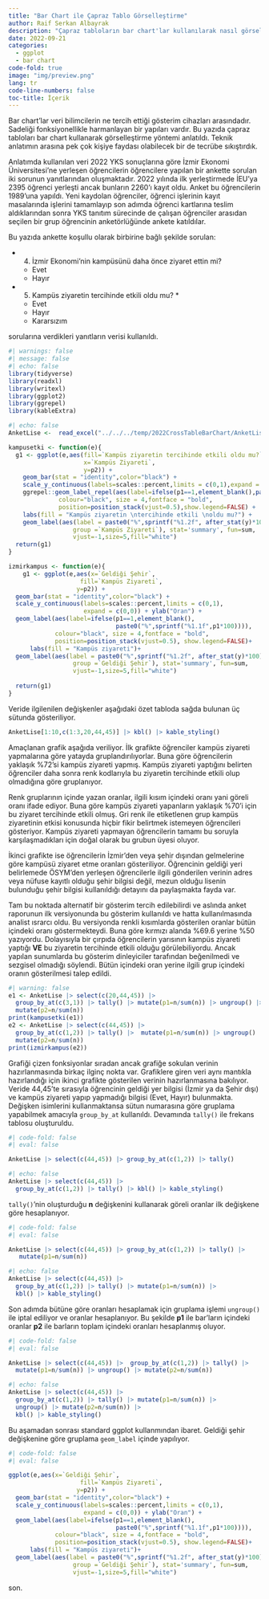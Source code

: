 ```yaml
---
title: "Bar Chart ile Çapraz Tablo Görselleştirme"
author: Raif Serkan Albayrak
description: "Çapraz tabloların bar chart'lar kullanılarak nasıl görselleştirilebileceği üzerine bir yazı."
date: 2022-09-21
categories:
  - ggplot
  - bar chart
code-fold: true
image: "img/preview.png"
lang: tr
code-line-numbers: false
toc-title: İçerik
---
```


Bar chart'lar veri bilimcilerin ne tercih ettiği gösterim cihazları arasındadır. Sadeliği fonksiyonellikle harmanlayan bir yapıları vardır. Bu yazıda çapraz tabloları bar chart kullanarak görselleştirme yöntemi anlatıldı. Teknik anlatımın arasına pek çok kişiye faydası olabilecek bir de tecrübe sıkıştırdık.   

Anlatımda kullanılan veri 2022 YKS sonuçlarına göre İzmir Ekonomi Üniversitesi'ne yerleşen öğrencilerin öğrencilere yapılan bir ankette sorulan iki sorunun yanıtlarından oluşmaktadır. 2022 yılında ilk yerleştirmede İEU'ya 2395 öğrenci yerleşti ancak bunların 2260'ı kayıt oldu. Anket bu öğrencilerin 1989'una yapıldı. Yeni kaydolan öğrenciler, öğrenci işlerinin kayıt masalarında işlerini tamamlayıp son adımda öğrenci kartlarına teslim aldıklarından sonra YKS tanıtım sürecinde de çalışan öğrenciler arasıdan seçilen bir grup öğrencinin anketörlüğünde ankete katıldılar. 

Bu yazıda ankette koşullu olarak birbirine bağlı şekilde sorulan:

* 4. İzmir Ekonomi'nin kampüsünü daha önce ziyaret ettin mi?
  * Evet
  * Hayır
* 5. Kampüs ziyaretin tercihinde etkili oldu mu? *
  * Evet
  * Hayır
  * Kararsızım

sorularına verdikleri yanıtların verisi kullanıldı.


```r
#| warnings: false
#| message: false
#| echo: false
library(tidyverse)
library(readxl)
library(writexl)
library(ggplot2)
library(ggrepel)
library(kableExtra)
```




```r
#| echo: false
AnketLise <-  read_excel("../../../temp/2022CrossTableBarChart/AnketLise.xlsx")
```



```r

kampusetki <- function(e){
  g1 <- ggplot(e,aes(fill=`Kampüs ziyaretin tercihinde etkili oldu mu?`,
                     x=`Kampüs Ziyareti`,
                     y=p2)) + 
    geom_bar(stat = "identity",color="black") +
    scale_y_continuous(labels=scales::percent,limits = c(0,1),expand = c(0,0)) + ylab("Oran") +
    ggrepel::geom_label_repel(aes(label=ifelse(p1==1,element_blank(),paste0("%",sprintf("%1.1f", p1*100)))),
              colour="black", size = 4,fontface = "bold",
              position=position_stack(vjust=0.5),show.legend=FALSE) + 
    labs(fill = "Kampüs ziyaretin \ntercihinde etkili \noldu mu?") +
    geom_label(aes(label = paste0("%",sprintf("%1.2f", after_stat(y)*100)),
                  group =`Kampüs Ziyareti`), stat='summary', fun=sum,
                  vjust=-1,size=5,fill="white")
  return(g1)
}

izmirkampus <- function(e){
    g1 <- ggplot(e,aes(x=`Geldiği Şehir`,
                    fill=`Kampüs Ziyareti`,
                   y=p2)) + 
  geom_bar(stat = "identity",color="black") +
  scale_y_continuous(labels=scales::percent,limits = c(0,1),
                     expand = c(0,0)) + ylab("Oran") +
  geom_label(aes(label=ifelse(p1==1,element_blank(),
                              paste0("%",sprintf("%1.1f",p1*100)))),
             colour="black", size = 4,fontface = "bold",
             position=position_stack(vjust=0.5), show.legend=FALSE)+
      labs(fill = "Kampüs ziyareti")+
  geom_label(aes(label = paste0("%",sprintf("%1.2f", after_stat(y)*100)),
                  group =`Geldiği Şehir`), stat='summary', fun=sum,
                  vjust=-1,size=5,fill="white")
    
  return(g1)
}
```

Veride ilgilenilen değişkenler aşağıdaki özet tabloda sağda bulunan üç sütunda gösteriliyor. 

```r
AnketLise[1:10,c(1:3,20,44,45)] |> kbl() |> kable_styling()
```
Amaçlanan grafik aşağıda veriliyor. İlk grafikte öğrenciler kampüs ziyareti yapmalarına göre yatayda gruplandırılıyorlar. Buna göre öğrencilerin yaklaşık %72'si kampüs ziyareti yapmış. Kampüs ziyareti yaptığını belirten öğrenciler daha sonra renk kodlarıyla bu ziyaretin tercihinde etkili olup olmadığına göre gruplanıyor.

Renk gruplarının içinde yazan oranlar, ilgili kısım içindeki oranı yani göreli oranı ifade ediyor. Buna göre kampüs ziyareti yapanların yaklaşık %70'i için bu ziyaret tercihinde etkili olmuş. Gri renk ile etiketlenen grup kampüs ziyaretinin etkisi konusunda hiçbir fikir belirtmek istemeyen öğrencileri gösteriyor. Kampüs ziyareti yapmayan öğrencilerin tamamı bu soruyla karşılaşmadıkları için doğal olarak bu grubun üyesi oluyor.  

İkinci grafikte ise öğrencilerin İzmir'den veya şehir dışından gelmelerine göre kampüsü ziyaret etme oranları gösteriliyor. Öğrencinin geldiği yeri belirlemede ÖSYM'den yerleşen öğrencilerle ilgili gönderilen verinin adres veya nüfuse kayıtlı olduğu şehir bilgisi değil, mezun olduğu lisenin bulunduğu şehir bilgisi kullanıldığı detayını da paylaşmakta fayda var.

::: {.column-margin}

Tam bu noktada alternatif bir gösterim tercih edilebilirdi ve aslında anket raporunun ilk versiyonunda bu gösterim kullanıldı ve hatta kullanılmasında analist ısrarcı oldu. Bu versiyonda renkli kısımlarda gösterilen oranlar bütün içindeki oranı göstermekteydi. Buna göre kırmızı alanda %69.6 yerine %50 yazıyordu. Dolayısıyla bir çırpıda öğrencilerin yarısının kampüs ziyareti yaptığı **VE** bu ziyaretin tercihinde etkili olduğu görülebiliyordu. Ancak yapılan sunumlarda bu gösterim dinleyiciler tarafından beğenilmedi ve sezgisel olmadığı söylendi. Bütün içindeki oran yerine ilgili grup içindeki oranın gösterilmesi talep edildi.

:::

  


```r
#| warning: false
e1 <- AnketLise |> select(c(20,44,45)) |> 
  group_by_at(c(3,1)) |> tally() |> mutate(p1=n/sum(n)) |> ungroup() |> 
  mutate(p2=n/sum(n)) 
print(kampusetki(e1))
e2 <- AnketLise |> select(c(44,45)) |> 
  group_by_at(c(1,2)) |> tally() |>  mutate(p1=n/sum(n)) |> ungroup() |> 
  mutate(p2=n/sum(n))
print(izmirkampus(e2))
```

Grafiği çizen fonksiyonlar sıradan ancak grafiğe sokulan verinin hazırlanmasında birkaç ilginç nokta var. Grafiklere giren veri aynı mantıkla hazırlandığı için ikinci grafikte gösterilen verinin hazırlanmasına bakılıyor. Veride 44,45'te sırasıyla öğrencinin geldiği yer bilgisi (İzmir ya da Şehir dışı) ve kampüs ziyareti yapıp yapmadığı bilgisi (Evet, Hayır) bulunmakta. Değişken isimlerini kullanmaktansa sütun numarasına göre gruplama yapabilmek amacıyla `group_by_at` kullanıldı. Devamında `tally()` ile frekans tablosu oluşturuldu.


```r
#| code-fold: false
#| eval: false

AnketLise |> select(c(44,45)) |> group_by_at(c(1,2)) |> tally() 
```

```r
#| echo: false
AnketLise |> select(c(44,45)) |> 
  group_by_at(c(1,2)) |> tally() |> kbl() |> kable_styling()
```

`tally()`'nin oluşturduğu **n** değişkenini kullanarak göreli oranlar ilk değişkene göre hesaplanıyor.

```r
#| code-fold: false
#| eval: false

AnketLise |> select(c(44,45)) |> group_by_at(c(1,2)) |> tally() |> 
   mutate(p1=n/sum(n))
```

```r
#| echo: false
AnketLise |> select(c(44,45)) |> 
  group_by_at(c(1,2)) |> tally() |> mutate(p1=n/sum(n)) |> 
  kbl() |> kable_styling()
```
Son adımda bütüne göre oranları hesaplamak için gruplama işlemi `ungroup()` ile iptal ediliyor ve oranlar hesaplanıyor. Bu şekilde **p1** ile bar'ların içindeki oranlar **p2** ile barların toplam içindeki oranları hesaplanmış oluyor.

```r
#| code-fold: false
#| eval: false

AnketLise |> select(c(44,45)) |>  group_by_at(c(1,2)) |> tally() |>  
  mutate(p1=n/sum(n)) |> ungroup() |> mutate(p2=n/sum(n))
```

```r
#| echo: false
AnketLise |> select(c(44,45)) |> 
  group_by_at(c(1,2)) |> tally() |> mutate(p1=n/sum(n)) |> 
  ungroup() |> mutate(p2=n/sum(n)) |> 
  kbl() |> kable_styling()
```

Bu aşamadan sonrası standard ggplot kullanmından ibaret. Geldiği şehir değişkenine göre gruplama `geom_label` içinde yapılıyor.

```r
#| code-fold: false
#| eval: false

ggplot(e,aes(x=`Geldiği Şehir`,
                    fill=`Kampüs Ziyareti`,
                   y=p2)) + 
  geom_bar(stat = "identity",color="black") +
  scale_y_continuous(labels=scales::percent,limits = c(0,1),
                     expand = c(0,0)) + ylab("Oran") +
  geom_label(aes(label=ifelse(p1==1,element_blank(),
                              paste0("%",sprintf("%1.1f",p1*100)))),
             colour="black", size = 4,fontface = "bold",
             position=position_stack(vjust=0.5), show.legend=FALSE)+
      labs(fill = "Kampüs ziyareti")+
  geom_label(aes(label = paste0("%",sprintf("%1.2f", after_stat(y)*100)),
                  group =`Geldiği Şehir`), stat='summary', fun=sum,
                  vjust=-1,size=5,fill="white")
```

son.
